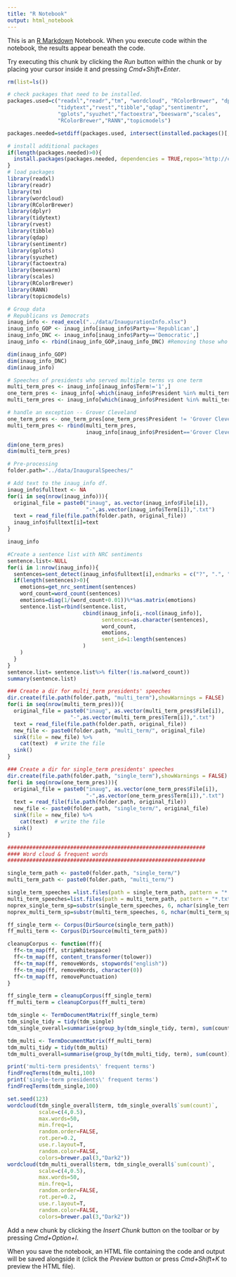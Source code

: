 ```yaml
---
title: "R Notebook"
output: html_notebook
---
```


This is an [R Markdown](http://rmarkdown.rstudio.com) Notebook. When you execute code within the notebook, the results appear beneath the code. 

Try executing this chunk by clicking the *Run* button within the chunk or by placing your cursor inside it and pressing *Cmd+Shift+Enter*. 

```r
rm(list=ls())

# check packages that need to be installed.
packages.used=c("readxl","readr","tm", "wordcloud", "RColorBrewer", "dplyr",
                "tidytext","rvest","tibble","qdap","sentimentr",
                "gplots","syuzhet","factoextra","beeswarm","scales",
                "RColorBrewer","RANN","topicmodels")

packages.needed=setdiff(packages.used, intersect(installed.packages()[,1], packages.used))

# install additional packages
if(length(packages.needed)>0){
  install.packages(packages.needed, dependencies = TRUE,repos='http://cran.us.r-project.org')
}
# load packages
library(readxl)
library(readr)
library(tm)
library(wordcloud)
library(RColorBrewer)
library(dplyr)
library(tidytext)
library(rvest)
library(tibble)
library(qdap)
library(sentimentr)
library(gplots)
library(syuzhet)
library(factoextra)
library(beeswarm)
library(scales)
library(RColorBrewer)
library(RANN)
library(topicmodels)

```

```r
# Group data
# Republicans vs Democrats
inaug_info <- read_excel("../data/InaugurationInfo.xlsx")
inaug_info_GOP <- inaug_info[inaug_info$Party=='Republican',]
inaug_info_DNC <- inaug_info[inaug_info$Party=='Democratic',]
inaug_info <- rbind(inaug_info_GOP,inaug_info_DNC) #Removing those who are not GOP or DNC.

dim(inaug_info_GOP)
dim(inaug_info_DNC)
dim(inaug_info)
```

```r
# Speeches of presidents who served multiple terms vs one term
multi_term_pres <- inaug_info[inaug_info$Term!='1',]
one_term_pres <- inaug_info[-which(inaug_info$President %in% multi_term_pres$President),]
multi_term_pres <- inaug_info[which(inaug_info$President %in% multi_term_pres$President),]

# handle an exception -- Grover Cleveland
one_term_pres <- one_term_pres[one_term_pres$President != 'Grover Cleveland - I',]
multi_term_pres <- rbind(multi_term_pres,
                         inaug_info[inaug_info$President=='Grover Cleveland - I',])

dim(one_term_pres)
dim(multi_term_pres)
```

```r
# Pre-processing
folder.path="../data/InauguralSpeeches/"

# Add text to the inaug_info df.
inaug_info$fulltext <- NA
for(i in seq(nrow(inaug_info))){
  original_file = paste0("inaug", as.vector(inaug_info$File[i]),
                         "-",as.vector(inaug_info$Term[i]),".txt")
  text = read_file(file.path(folder.path, original_file))
  inaug_info$fulltext[i]=text
}

inaug_info
```

```r
#Create a sentence list with NRC sentiments
sentence.list<-NULL
for(i in 1:nrow(inaug_info)){
  sentences=sent_detect(inaug_info$fulltext[i],endmarks = c("?", ".", "!", "|",";"))
  if(length(sentences)>0){
    emotions=get_nrc_sentiment(sentences)
    word_count=word_count(sentences)
    emotions=diag(1/(word_count+0.01))%*%as.matrix(emotions)
    sentence.list=rbind(sentence.list, 
                        cbind(inaug_info[i,-ncol(inaug_info)],
                              sentences=as.character(sentences), 
                              word_count,
                              emotions,
                              sent_id=1:length(sentences)
                        )
    )
  }
}
sentence.list= sentence.list%>% filter(!is.na(word_count)) 
summary(sentence.list)
```
```r
### Create a dir for multi_term presidents' speeches
dir.create(file.path(folder.path, "multi_term"),showWarnings = FALSE)
for(i in seq(nrow(multi_term_pres))){
  original_file = paste0("inaug", as.vector(multi_term_pres$File[i]),
                    "-",as.vector(multi_term_pres$Term[i]),".txt")
  text = read_file(file.path(folder.path, original_file))
  new_file <- paste0(folder.path, "multi_term/", original_file)
  sink(file = new_file) %>% 
    cat(text)  # write the file
  sink()
}

### Create a dir for single_term presidents' speeches
dir.create(file.path(folder.path, "single_term"),showWarnings = FALSE)
for(i in seq(nrow(one_term_pres))){
  original_file = paste0("inaug", as.vector(one_term_pres$File[i]),
                         "-",as.vector(one_term_pres$Term[i]),".txt")
  text = read_file(file.path(folder.path, original_file))
  new_file <- paste0(folder.path, "single_term/", original_file)
  sink(file = new_file) %>% 
    cat(text)  # write the file
  sink()
}
```

```r
###############################################################
#### Word cloud & frequent words
###############################################################

single_term_path <- paste0(folder.path, "single_term/")
multi_term_path <- paste0(folder.path, "multi_term/")

single_term_speeches =list.files(path = single_term_path, pattern = "*.txt")
multi_term_speeches=list.files(path = multi_term_path, pattern = "*.txt")
noprex_single_term_sp=substr(single_term_speeches, 6, nchar(single_term_speeches)-4)
noprex_multi_term_sp=substr(multi_term_speeches, 6, nchar(multi_term_speeches)-4)

ff_single_term <- Corpus(DirSource(single_term_path))
ff_multi_term <- Corpus(DirSource(multi_term_path))

cleanupCorpus <- function(ff){
  ff<-tm_map(ff, stripWhitespace)
  ff<-tm_map(ff, content_transformer(tolower))
  ff<-tm_map(ff, removeWords, stopwords("english"))
  ff<-tm_map(ff, removeWords, character(0))
  ff<-tm_map(ff, removePunctuation)
}

ff_single_term = cleanupCorpus(ff_single_term)
ff_multi_term = cleanupCorpus(ff_multi_term)

tdm_single <- TermDocumentMatrix(ff_single_term)
tdm_single_tidy = tidy(tdm_single)
tdm_single_overall=summarise(group_by(tdm_single_tidy, term), sum(count))

tdm_multi <- TermDocumentMatrix(ff_multi_term)
tdm_multi_tidy = tidy(tdm_multi)
tdm_multi_overall=summarise(group_by(tdm_multi_tidy, term), sum(count))

print('multi-term presidents\' frequent terms')
findFreqTerms(tdm_multi,100)
print('single-term presidents\' frequent terms')
findFreqTerms(tdm_single,100)

set.seed(123)
wordcloud(tdm_single_overall$term, tdm_single_overall$`sum(count)`,
          scale=c(4,0.5),
          max.words=50,
          min.freq=1,
          random.order=FALSE,
          rot.per=0.2,
          use.r.layout=T,
          random.color=FALSE,
          colors=brewer.pal(3,"Dark2"))
wordcloud(tdm_multi_overall$term, tdm_single_overall$`sum(count)`,
          scale=c(4,0.5),
          max.words=50,
          min.freq=1,
          random.order=FALSE,
          rot.per=0.2,
          use.r.layout=T,
          random.color=FALSE,
          colors=brewer.pal(3,"Dark2"))
```

Add a new chunk by clicking the *Insert Chunk* button on the toolbar or by pressing *Cmd+Option+I*.

When you save the notebook, an HTML file containing the code and output will be saved alongside it (click the *Preview* button or press *Cmd+Shift+K* to preview the HTML file).
